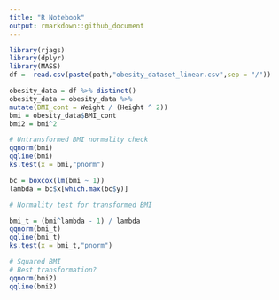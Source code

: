 ---
title: "R Notebook"
output: rmarkdown::github_document
---

```{r}
library(rjags)
library(dplyr)
library(MASS)
df =  read.csv(paste(path,"obesity_dataset_linear.csv",sep = "/"))
```

```{r}
obesity_data = df %>% distinct()
obesity_data = obesity_data %>%
mutate(BMI_cont = Weight / (Height ^ 2))
bmi = obesity_data$BMI_cont
bmi2 = bmi^2
```

```{r}
# Untransformed BMI normality check
qqnorm(bmi)
qqline(bmi)
ks.test(x = bmi,"pnorm")
```

```{r}
bc = boxcox(lm(bmi ~ 1))
lambda = bc$x[which.max(bc$y)]
```

```{r}
# Normality test for transformed BMI

bmi_t = (bmi^lambda - 1) / lambda
qqnorm(bmi_t)
qqline(bmi_t)
ks.test(x = bmi_t,"pnorm")
```

```{r}
# Squared BMI
# Best transformation?
qqnorm(bmi2)
qqline(bmi2)
```
